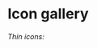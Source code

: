 
<Meta title="Icons/Gallery" />

<style>
	{`
		h6 {
			font-weight: bold;
		}
  `}
</style>

# Icon gallery

<h6>Thin icons:</h6>

<IconGallery>
	<IconItem name="UsersThin">
		<UsersThin
			title="UsersThin"
			titleId="UsersThin"
			style={{ color: '#000' }}
		/>
	</IconItem>
	<IconItem name="UsersThreeThin">
		<UsersThreeThin
			title="UsersThreeThin"
			titleId="UsersThreeThin"
			style={{ color: '#000' }}
		/>
	</IconItem>
	<IconItem name="VaultThin">
		<VaultThin
			title="VaultThin"
			titleId="VaultThin"
			style={{ color: '#000' }}
		/>
	</IconItem>
</IconGallery>
